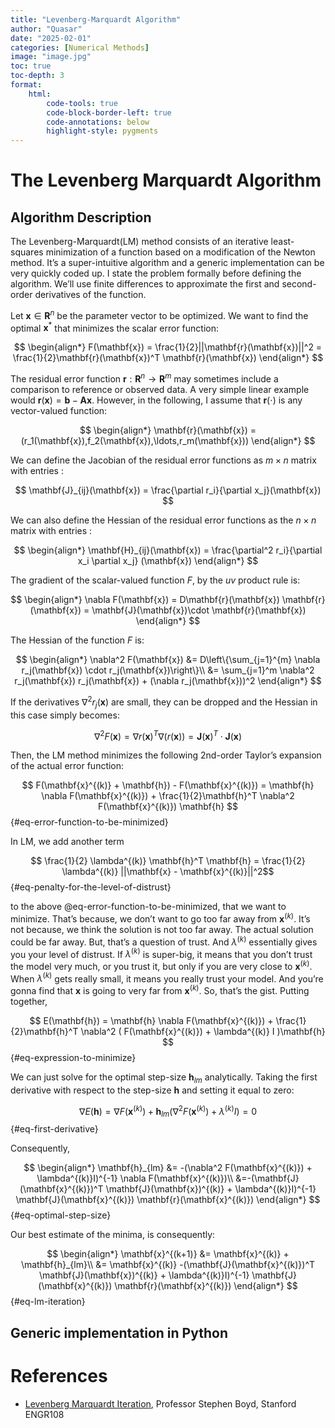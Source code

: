 ```yaml
---
title: "Levenberg-Marquardt Algorithm"
author: "Quasar"
date: "2025-02-01"
categories: [Numerical Methods]      
image: "image.jpg"
toc: true
toc-depth: 3
format:
    html:
        code-tools: true
        code-block-border-left: true
        code-annotations: below
        highlight-style: pygments
---
```


# The Levenberg Marquardt Algorithm

## Algorithm Description

The Levenberg-Marquardt(LM) method consists of an iterative least-squares minimization of a function based on a modification of the Newton method. It's a super-intuitive algorithm and a generic implementation can be very quickly coded up. I state the problem formally before defining the algorithm. We'll use finite differences to approximate the first and second-order derivatives of the function. 

Let $\mathbf{x}\in\mathbf{R}^n$ be the parameter vector to be optimized. We want to find the optimal $\mathbf{x}^*$ that minimizes the scalar error function:

$$
\begin{align*}
F(\mathbf{x}) = \frac{1}{2}||\mathbf{r}(\mathbf{x})||^2 = \frac{1}{2}\mathbf{r}(\mathbf{x})^T \mathbf{r}(\mathbf{x})
\end{align*}
$$

The residual error function $\mathbf{r}:\mathbf{R}^n \to \mathbf{R}^m$ may sometimes include a comparison to reference or observed data. A very simple linear example would $\mathbf{r}(\mathbf{x}) = \mathbf{b} - \mathbf{Ax}$. However, in the following, I assume that $\mathbf{r}(\cdot)$ is any vector-valued function:

$$
\begin{align*}
\mathbf{r}(\mathbf{x}) = (r_1(\mathbf{x}),f_2(\mathbf{x}),\ldots,r_m(\mathbf{x}))
\end{align*}
$$

We can define the Jacobian of the residual error functions as $m \times n$ matrix with entries :

$$
\mathbf{J}_{ij}(\mathbf{x}) = \frac{\partial r_i}{\partial x_j}(\mathbf{x})
$$

We can also define the Hessian of the residual error functions as the $n \times n$ matrix with entries :

$$
\begin{align*}
\mathbf{H}_{ij}(\mathbf{x}) = \frac{\partial^2 r_i}{\partial x_i \partial x_j} (\mathbf{x})
\end{align*}
$$

The gradient of the scalar-valued function $F$, by the $uv$ product rule is:

$$
\begin{align*}
\nabla F(\mathbf{x}) = D\mathbf{r}(\mathbf{x}) \mathbf{r}(\mathbf{x}) = \mathbf{J}(\mathbf{x})\cdot \mathbf{r}(\mathbf{x})
\end{align*}
$$

The Hessian of the function $F$ is:

$$
\begin{align*}
\nabla^2 F(\mathbf{x}) &= D\left\{\sum_{j=1}^{m} \nabla r_j(\mathbf{x}) \cdot r_j(\mathbf{x})\right\}\\
&= \sum_{j=1}^m \nabla^2 r_j(\mathbf{x}) r_j(\mathbf{x}) + (\nabla r_j(\mathbf{x}))^2
\end{align*}
$$

If the derivatives $\nabla^2 r_j(\mathbf{x})$ are small, they can be dropped and the Hessian in this case simply becomes:

$$
\nabla^2 F(\mathbf{x}) = \nabla r(\mathbf{x})^T \nabla(r(\mathbf{x})) = \mathbf{J}(\mathbf{x})^T \cdot \mathbf{J}(\mathbf{x})
$$

Then, the LM method minimizes the following $2$nd-order Taylor's expansion of the actual error function:

$$
F(\mathbf{x}^{(k)} + \mathbf{h}) - F(\mathbf{x}^{(k)}) = \mathbf{h} \nabla F(\mathbf{x}^{(k)}) + \frac{1}{2}\mathbf{h}^T \nabla^2 F(\mathbf{x}^{(k)}) \mathbf{h}
$${#eq-error-function-to-be-minimized}


In LM, we add another term 

$$ \frac{1}{2} \lambda^{(k)} \mathbf{h}^T \mathbf{h} = \frac{1}{2} \lambda^{(k)} ||\mathbf{x} - \mathbf{x}^{(k)}||^2$${#eq-penalty-for-the-level-of-distrust}

to the above @eq-error-function-to-be-minimized, that we want to minimize. That's because, we don't want to go too far away from $\mathbf{x}^{(k)}$. It's not because, we think the solution is not too far away. The actual solution could be far away. But, that's a question of trust. And $\lambda^{(k)}$ essentially gives you your level of distrust. If $\lambda^{(k)}$ is super-big, it means that you don't trust the model very much, or you trust it, but only if you are very close to $\mathbf{x}^{(k)}$. When $\lambda^{(k)}$ gets really small, it means you really trust your model. And you're gonna find that $\mathbf{x}$ is going to very far from $\mathbf{x}^{(k)}$. So, that's the gist. Putting together,

$$
E(\mathbf{h}) = \mathbf{h} \nabla F(\mathbf{x}^{(k)}) + \frac{1}{2}\mathbf{h}^T \nabla^2 ( F(\mathbf{x}^{(k)}) + \lambda^{(k)} I )\mathbf{h}
$${#eq-expression-to-minimize}

We can just solve for the optimal step-size $\mathbf{h}_{lm}$ analytically. Taking the first derivative with respect to the step-size $\mathbf{h}$ and setting it equal to zero:

$$
\nabla E(\mathbf{h}) = \nabla F(\mathbf{x}^{(k)}) + \mathbf{h}_{lm}( \nabla^2 F(\mathbf{x}^{(k)}) + \lambda^{(k)}I) = 0
$${#eq-first-derivative}

Consequently, 

$$
\begin{align*}
\mathbf{h}_{lm} &= -(\nabla^2 F(\mathbf{x}^{(k)}) + \lambda^{(k)}I)^{-1} \nabla F(\mathbf{x}^{(k)})\\
&=-(\mathbf{J}(\mathbf{x}^{(k)})^T \mathbf{J}(\mathbf{x})^{(k)} + \lambda^{(k)}I)^{-1} \mathbf{J}(\mathbf{x}^{(k)}) \mathbf{r}(\mathbf{x}^{(k)})
\end{align*}
$${#eq-optimal-step-size}

Our best estimate of the minima, is consequently:

$$
\begin{align*}
\mathbf{x}^{(k+1)} &= \mathbf{x}^{(k)} + \mathbf{h}_{lm}\\
&= \mathbf{x}^{(k)} -(\mathbf{J}(\mathbf{x}^{(k)})^T \mathbf{J}(\mathbf{x})^{(k)} + \lambda^{(k)}I)^{-1} \mathbf{J}(\mathbf{x}^{(k)}) \mathbf{r}(\mathbf{x}^{(k)})
\end{align*}
$${#eq-lm-iteration}



## Generic implementation in Python



# References {.appendix}

- [Levenberg Marquardt Iteration](https://www.youtube.com/watch?v=UQsOyMj9lnI), Professor Stephen Boyd, Stanford ENGR108
